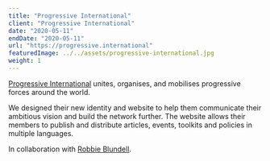 ```yaml
---
title: "Progressive International"
client: "Progressive International"
date: "2020-05-11"
endDate: "2020-05-11"
url: "https://progressive.international"
featuredImage: ../../assets/progressive-international.jpg
weight: 1
---
```


[Progressive International](https://progressive.international/) unites, organises, and mobilises progressive forces around the world.

We designed their new identity and website to help them communicate their ambitious vision and build the network further. The website allows their members to publish and distribute articles, events, toolkits and policies in multiple languages.

In collaboration with [Robbie Blundell](http://r-b.site/).
